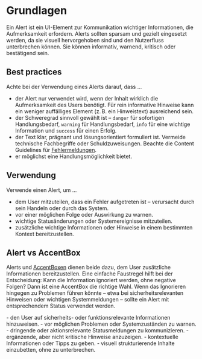 # Grundlagen

Ein Alert ist ein UI-Element zur Kommunikation wichtiger Informationen, die
Aufmerksamkeit erfordern. Alerts sollten sparsam und gezielt eingesetzt werden,
da sie visuell hervorgehoben sind und den Nutzerfluss unterbrechen können. Sie
können informativ, warnend, kritisch oder bestätigend sein.

## Best practices

Achte bei der Verwendung eines Alerts darauf, dass ...

- der Alert nur verwendet wird, wenn der Inhalt wirklich die Aufmerksamkeit des
  Users benötigt. Für rein informative Hinweise kann ein weniger auffälliges
  Element (z. B. ein Hinweistext) ausreichend sein.
- der Schweregrad sinnvoll gewählt ist – `danger` für sofortigen
  Handlungsbedarf, `warning` für Handlungsbedarf, `info` für eine wichtige
  Information und `success` für einen Erfolg.
- der Text klar, prägnant und lösungsorientiert formuliert ist. Vermeide
  technische Fachbegriffe oder Schuldzuweisungen. Beachte die Content Guidelines
  für
  [Fehlermeldungen](https://mittwald.github.io/flow/02-foundations/03-content-guidelines/02-fehlermeldungen).
- er möglichst eine Handlungsmöglichkeit bietet.

## Verwendung

Verwende einen Alert, um ...

- dem User mitzuteilen, dass ein Fehler aufgetreten ist – verursacht durch sein
  Handeln oder durch das System.
- vor einer möglichen Folge oder Auswirkung zu warnen.
- wichtige Statusänderungen oder Systemereignisse mitzuteilen.
- zusätzliche wichtige Informationen oder Hinweise in einem bestimmten Kontext
  bereitzustellen.

## Alert vs AccentBox

Alerts und
[AccentBoxen](https://mittwald.github.io/flow/03-components/structure/accent-box)
dienen beide dazu, dem User zusätzliche Informationen bereitzustellen. Eine
einfache Faustregel hilft bei der Entscheidung: Kann die Information ignoriert
werden, ohne negative Folgen? Dann ist eine AccentBox die richtige Wahl. Wenn
das Ignorieren hingegen zu Problemen führen könnte – etwa bei
sicherheitsrelevanten Hinweisen oder wichtigen Systemmeldungen – sollte ein
Alert mit entsprechendem Status verwendet werden.

<DoAndDont>
  <Plain heading="Verwende Alerts, um z. B. ...">
    - den User auf sicherheits- oder funktionsrelevante Informationen hinzuweisen.
    - vor möglichen Problemen oder Systemzuständen zu warnen.
    - dringende oder aktionsrelevante Statusmeldungen zu kommunizieren.

  </Plain>

  <Plain heading="Verwende AccentBoxen, um z. B. ...">
    - ergänzende, aber nicht kritische Hinweise anzuzeigen.
    - kontextuelle Informationen oder Tipps zu geben.
    - visuell strukturierende Inhalte einzubetten, ohne zu unterbrechen.
  
  </Plain>
</DoAndDont>
